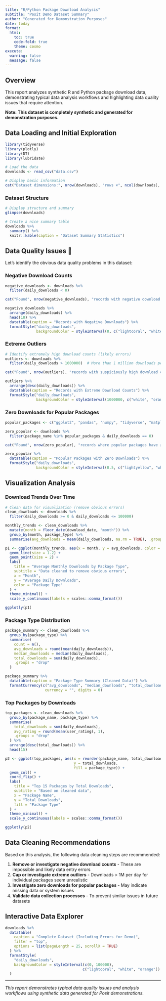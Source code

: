 ```yaml
---
title: "R/Python Package Download Analysis"
subtitle: "Posit Demo Dataset Summary"
author: "Generated for Demonstration Purposes"
date: today
format: 
  html:
    toc: true
    code-fold: true
    theme: cosmo
execute:
  warning: false
  message: false
---
```


## Overview

This report analyzes synthetic R and Python package download data, demonstrating typical data analysis workflows and highlighting data quality issues that require attention.

**Note: This dataset is completely synthetic and generated for demonstration purposes.**

## Data Loading and Initial Exploration

```r
library(tidyverse)
library(plotly)
library(DT)
library(lubridate)

# Load the data
downloads <- read_csv("data.csv")

# Display basic information
cat("Dataset dimensions:", nrow(downloads), "rows ×", ncol(downloads), "columns\n")
```

### Dataset Structure

```r
# Display structure and summary
glimpse(downloads)
```

```r
# Create a nice summary table
downloads %>%
  summary() %>%
  knitr::kable(caption = "Dataset Summary Statistics")
```

## Data Quality Issues 🚨

Let's identify the obvious data quality problems in this dataset:

### Negative Download Counts

```r
negative_downloads <- downloads %>%
  filter(daily_downloads < 0)

cat("Found", nrow(negative_downloads), "records with negative download counts:\n")

negative_downloads %>%
  arrange(daily_downloads) %>%
  head(10) %>%
  datatable(caption = "Records with Negative Downloads") %>%
  formatStyle("daily_downloads", 
              backgroundColor = styleInterval(0, c("lightcoral", "white")))
```

### Extreme Outliers

```r
# Identify extremely high download counts (likely errors)
outliers <- downloads %>%
  filter(daily_downloads > 1000000)  # More than 1 million downloads per day

cat("Found", nrow(outliers), "records with suspiciously high download counts:\n")

outliers %>%
  arrange(desc(daily_downloads)) %>%
  datatable(caption = "Records with Extreme Download Counts") %>%
  formatStyle("daily_downloads",
              backgroundColor = styleInterval(1000000, c("white", "orange")))
```

### Zero Downloads for Popular Packages

```r
popular_packages <- c("ggplot2", "pandas", "numpy", "tidyverse", "matplotlib")

zero_popular <- downloads %>%
  filter(package_name %in% popular_packages & daily_downloads == 0)

cat("Found", nrow(zero_popular), "records where popular packages have zero downloads:\n")

zero_popular %>%
  datatable(caption = "Popular Packages with Zero Downloads") %>%
  formatStyle("daily_downloads",
              backgroundColor = styleInterval(0.5, c("lightyellow", "white")))
```

## Visualization Analysis

### Download Trends Over Time

```r
# Clean data for visualization (remove obvious errors)
clean_downloads <- downloads %>%
  filter(daily_downloads >= 0 & daily_downloads <= 100000)

monthly_trends <- clean_downloads %>%
  mutate(month = floor_date(download_date, "month")) %>%
  group_by(month, package_type) %>%
  summarise(avg_downloads = mean(daily_downloads, na.rm = TRUE), .groups = "drop")

p1 <- ggplot(monthly_trends, aes(x = month, y = avg_downloads, color = package_type)) +
  geom_line(size = 1.2) +
  geom_point(size = 2) +
  labs(
    title = "Average Monthly Downloads by Package Type",
    subtitle = "Data cleaned to remove obvious errors",
    x = "Month",
    y = "Average Daily Downloads",
    color = "Package Type"
  ) +
  theme_minimal() +
  scale_y_continuous(labels = scales::comma_format())

ggplotly(p1)
```

### Package Type Distribution

```r
package_summary <- clean_downloads %>%
  group_by(package_type) %>%
  summarise(
    count = n(),
    avg_downloads = round(mean(daily_downloads)),
    median_downloads = median(daily_downloads),
    total_downloads = sum(daily_downloads),
    .groups = "drop"
  )

package_summary %>%
  datatable(caption = "Package Type Summary (Cleaned Data)") %>%
  formatCurrency(c("avg_downloads", "median_downloads", "total_downloads"), 
                  currency = "", digits = 0)
```

### Top Packages by Downloads

```r
top_packages <- clean_downloads %>%
  group_by(package_name, package_type) %>%
  summarise(
    total_downloads = sum(daily_downloads),
    avg_rating = round(mean(user_rating), 1),
    .groups = "drop"
  ) %>%
  arrange(desc(total_downloads)) %>%
  head(15)

p2 <- ggplot(top_packages, aes(x = reorder(package_name, total_downloads), 
                               y = total_downloads, 
                               fill = package_type)) +
  geom_col() +
  coord_flip() +
  labs(
    title = "Top 15 Packages by Total Downloads",
    subtitle = "Based on cleaned data",
    x = "Package Name",
    y = "Total Downloads",
    fill = "Package Type"
  ) +
  theme_minimal() +
  scale_y_continuous(labels = scales::comma_format())

ggplotly(p2)
```

## Data Cleaning Recommendations

Based on this analysis, the following data cleaning steps are recommended:

1. **Remove or investigate negative download counts** - These are impossible and likely data entry errors
2. **Cap or investigate extreme outliers** - Downloads > 1M per day for individual packages seem unrealistic
3. **Investigate zero downloads for popular packages** - May indicate missing data or system issues
4. **Validate data collection processes** - To prevent similar issues in future datasets

## Interactive Data Explorer

```r
downloads %>%
  datatable(
    caption = "Complete Dataset (Including Errors for Demo)",
    filter = "top",
    options = list(pageLength = 25, scrollX = TRUE)
  ) %>%
  formatStyle(
    "daily_downloads",
    backgroundColor = styleInterval(c(0, 100000), 
                                   c("lightcoral", "white", "orange"))
  )
```

---

*This report demonstrates typical data quality issues and analysis workflows using synthetic data generated for Posit demonstrations.*
